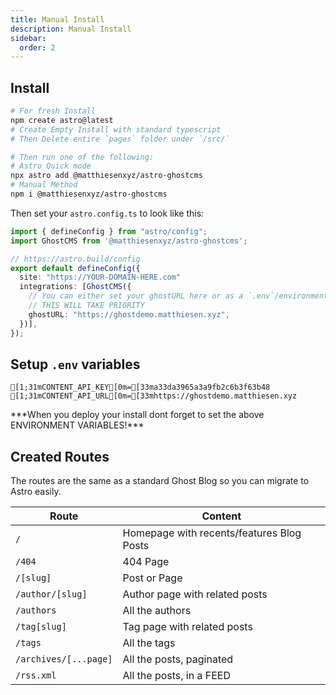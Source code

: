 ```yaml
---
title: Manual Install
description: Manual Install
sidebar:
  order: 2
---
```


## Install

```sh
# For fresh Install
npm create astro@latest
# Create Empty Install with standard typescript
# Then Delete entire `pages` folder under `/src/`

# Then run one of the following:
# Astro Quick mode
npx astro add @matthiesenxyz/astro-ghostcms
# Manual Method
npm i @matthiesenxyz/astro-ghostcms
```

Then set your `astro.config.ts` to look like this:

```ts frame="code" title="astro.config.ts"
import { defineConfig } from "astro/config";
import GhostCMS from '@matthiesenxyz/astro-ghostcms';

// https://astro.build/config
export default defineConfig({
  site: "https://YOUR-DOMAIN-HERE.com"
  integrations: [GhostCMS({
    // You can either set your ghostURL here or as a `.env`/environment variable 
    // THIS WILL TAKE PRIORITY
    ghostURL: "https://ghostdemo.matthiesen.xyz",
  })],
});
```


## Setup `.env` variables

```ansi frame="code" title=".env"
[1;31mCONTENT_API_KEY[0m=[33ma33da3965a3a9fb2c6b3f63b48
[1;31mCONTENT_API_URL[0m=[33mhttps://ghostdemo.matthiesen.xyz
```

<Aside>
***When you deploy your install dont forget to set the above ENVIRONMENT VARIABLES!***
</Aside>

## Created Routes

The routes are the same as a standard Ghost Blog so you can migrate to Astro easily.

| Route                 | Content                                   |
| --------------------- | ----------------------------------------- |
| `/`                   | Homepage with recents/features Blog Posts |
| `/404`                | 404 Page                                  |
| `/[slug]`             | Post or Page                              |
| `/author/[slug]`      | Author page with related posts            |
| `/authors`            | All the authors                           |
| `/tag[slug]`          | Tag page with related posts               |
| `/tags`               | All the tags                              |
| `/archives/[...page]` | All the posts, paginated                  |
| `/rss.xml`            | All the posts, in a FEED                  |